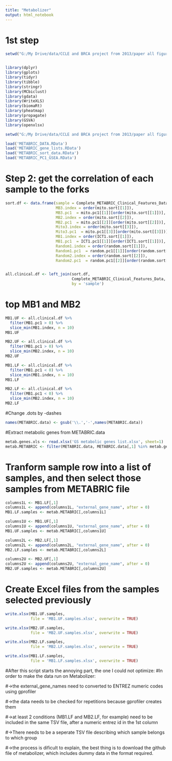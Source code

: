 ---
title: "Metabolizer"
output: html_notebook
---
# 1st step

```{r}

setwd("G:/My Drive/data/CCLE and BRCA project from 2013/paper all figures March 2016/Cell Resource Paper 2020/Fig1_gene_expression/METABRIC/Data compilation/")


library(dplyr)
library(gplots)
library(tidyr)
library(tibble)
library(stringr)
library(MCbiclust)
library(gdata)
library(WriteXLS)
library(biomaRt)
library(pheatmap)
library(propagate)
library(GSVA)
library(openxlsx)

setwd("G:/My Drive/data/CCLE and BRCA project from 2013/paper all figures March 2016/Cell Resource Paper 2020/Fig1_gene_expression/METABRIC/Data compilation/")

load('METABRIC_DATA.RData')
load('METABRIC_gene_lists.RData')
load('METABRIC_sort_data.RData')
load('METABRIC_PC1_GSEA.RData')
```

# Step 2: get the correlation of each sample to the forks

```{r}
sort.df <- data.frame(sample = Complete_METABRIC_Clinical_Features_Data[,1],
                      MB3.index = order(mito.sort[[1]]),
                      MB3.pc1  = mito.pc1[[1]][order(mito.sort[[1]])],
                      MB2.index = order(mito.sort[[2]]),
                      MB2.pc1  = mito.pc1[[2]][order(mito.sort[[2]])],
                      Mito3.index = order(mito.sort[[3]]),
                      Mito3.pc1  = mito.pc1[[3]][order(mito.sort[[3]])],
                      MB1.index = order(ICT1.sort[[1]]),
                      MB1.pc1  = ICT1.pc1[[1]][order(ICT1.sort[[1]])],
                      Random1.index = order(random.sort[[1]]),
                      Random1.pc1  = random.pc1[[1]][order(random.sort[[1]])],
                      Random2.index = order(random.sort[[2]]),
                      Random2.pc1  = random.pc1[[2]][order(random.sort[[2]])])


all.clinical.df <- left_join(sort.df,
                             Complete_METABRIC_Clinical_Features_Data,
                             by = 'sample')
```

# top MB1 and MB2

```{r}
MB1.UF <- all.clinical.df %>%
  filter(MB1.pc1 > 0) %>%
  slice_min(MB1.index, n = 10)
MB1.UF

MB2.UF <- all.clinical.df %>%
  filter(MB1.pc1 > 0) %>%
  slice_min(MB2.index, n = 10)
MB2.UF

MB1.LF <- all.clinical.df %>%
  filter(MB1.pc1 < 0) %>%
  slice_min(MB1.index, n = 10)
MB1.LF

MB2.LF <- all.clinical.df %>%
  filter(MB1.pc1 < 0) %>%
  slice_min(MB2.index, n = 10)
MB2.LF
```

#Change .dots by -dashes 

```{r}
names(METABRIC.data) <- gsub('\\.','-',names(METABRIC.data))  
```

#Extract metabolic genes from METABRIC.data

```{r}
metab.genes.xls <- read.xlsx('GS metabolic genes list.xlsx', sheet=1)
metab.METABRIC <- filter(METABRIC.data, METABRIC.data[,1] %in% metab.genes.xls[,2])

```


# Tranform sample row into a list of samples, and then select those samples from METABRIC file 

```{r}
columns1L <- MB1.LF[,1]
columns1L <- append(columns1L, "external_gene_name", after = 0)
MB1.LF.samples <- metab.METABRIC[,columns1L]

columns1U <- MB1.UF[,1]
columns1U <- append(columns1U, "external_gene_name", after = 0)
MB1.UF.samples <- metab.METABRIC[,columns1U]

columns2L <- MB2.LF[,1]
columns2L <- append(columns2L, "external_gene_name", after = 0)
MB2.LF.samples <- metab.METABRIC[,columns2L]

columns2U <- MB2.UF[,1]
columns2U <- append(columns2U, "external_gene_name", after = 0)
MB2.UF.samples <- metab.METABRIC[,columns2U]
```

# Create Excel files from the samples selected previously 

```{r}
write.xlsx(MB1.UF.samples,
           file = 'MB1.UF.samples.xlsx', overwrite = TRUE)

write.xlsx(MB2.UF.samples,
           file = 'MB2.UF.samples.xlsx', overwrite = TRUE)

write.xlsx(MB2.LF.samples,
           file = 'MB2.LF.samples.xlsx', overwrite = TRUE)

write.xlsx(MB1.LF.samples,
           file = 'MB1.LF.samples.xlsx', overwrite = TRUE)

```

#After this script starts the annoying part, the one I could not optimize:
#In order to make the data run on Metabolizer: 

#->the external_gene_names need to converted to ENTREZ numeric codes using gprofiler

#->the data needs to be checked for repetitions because gprofiler creates them

#->at least 2 conditions (MB1.LF and MB2.LF, for example) need to be included in the same TSV file, after a numeric entrez id in the 1st column

#->There needs to be a seperate TSV file describing which sample belongs to which group

#->the process is dificult to explain, the best thing is to download the github file of metabolizer, which includes dummy data in the format required.
